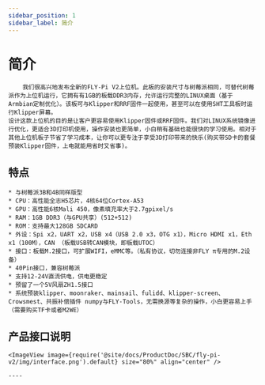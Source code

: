 ```yaml
---
sidebar_position: 1
sidebar_label: 简介
---
```




# 简介

        我们很高兴地发布全新的FLY-Pi V2上位机。此板的安装尺寸与树莓派相同，可替代树莓派作为上位机运行，它拥有有1GB的板载DDR3内存，允许运行完整的LINUX桌面（基于 Armbian定制优化）。该板可与Klipper和RRF固件一起使用，甚至可以在使用SHT工具板时运行Klipper屏幕。
    设计这款上位机的目的是让客户更容易使用Klipper固件或RRF固件。我们对LINUX系统镜像进行优化，更适合3D打印机使用，操作安装也更简单，小白稍有基础也能很快的学习使用。相对于其他上位机板子节省了学习成本，让你可以更专注于享受3D打印带来的快乐(购买带SD卡的套餐预装Klipper固件，上电就能用省时又省事)。

## 特点

    * 与树莓派3B和4B同样版型
    * CPU：高性能全志H5芯片，4核64位Cortex-A53
    * GPU：高性能6核Mali 450，像素填充率大于2.7gpixel/s
    * RAM：1GB DDR3（与GPU共享）(512+512)
    * ROM：支持最大128GB SDCARD
    * 外设：Spi x2，UART x2，USB x4（USB 2.0 x3，OTG x1），Micro HDMI x1，Eth x1（100M），CAN （板载USB转CAN模块，即板载UTOC）
    * 接口：板载M.2接口，可扩展WIFI，eMMC等。（私有协议，切勿连接非FLY π专用的M.2设备）
    * 40Pin接口，兼容树莓派
    * 支持12-24V直流供电，供电更稳定
    * 预留了一个5V风扇ZH1.5接口
    * 系统预装klipper、moonraker、mainsail、fulidd、klipper-screen、Crowsmest、共振补偿插件 numpy与FLY-Tools，无需换源等复杂的操作，小白更容易上手（需要购买TF卡或者M2WE）

## 产品接口说明

    <ImageView image={require('@site/docs/ProductDoc/SBC/fly-pi-v2/img/interface.png').default} size="80%" align="center" />

    ----
